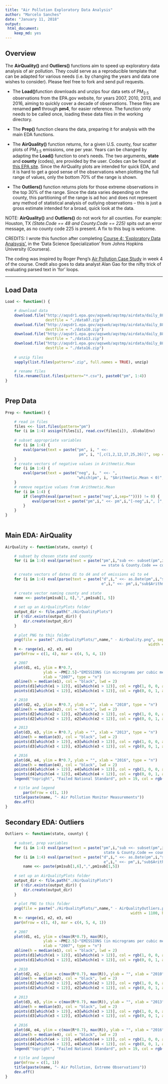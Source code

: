 ```yaml
---
title: "Air Pollution Exploratory Data Analysis"
author: "Marcelo Sanches"
date: "January 11, 2018"
output: 
 html_document: 
    keep_md: yes
---
```


## Overview

The **AirQuality()** and **Outliers()** functions aim to speed up exploratory data analysis of air pollution. They could serve as a reproducible template that can be adapted for various needs (i.e. by changing the years and data one wishes to consider). Please feel free to fork and send pull requests.

- The **Load()**function downloads and unzips four data sets of PM<sub>2.5</sub> observations from the EPA.gov website, for years 2007, 2010, 2013, and 2016, aiming to quickly cover a decade of observations. These files are renamed **pm1** through **pm4**, for easier reference. The function only needs to be called once, loading these data files in the working directory.

- The **Prep()** function cleans the data, preparing it for analysis with the main EDA functions.

- The **AirQuality()** function returns, for a given U.S. county, four scatter plots of PM<sub>2.5</sub> emissions, one per year. Years can be changed by adapting the **Load()** function to one's needs. The two arguments, **state** and **county** (codes), are provided by the user. Codes can be found at [this EPA site](https://aqs.epa.gov/aqsweb/documents/codetables/states_and_counties.html). Since the AirQuality plots are intended for quick EDA, and it is hard to get a good sense of the observations when plotting the full range of values, only the bottom 70% of the range is shown. 

- The **Outliers()** function returns plots for those extreme observations in the top 30% of the range. Since the data varies depending on the county, this partitioning of the range is ad hoc and does not represent any method of statistical analysis of outlying observations -- this is just a gross estimate intended for a broad, quick look at the data.


NOTE: **AirQuality()** and **Outliers()** do not work for all counties. For example: Houston, TX *(State.Code == 48 and County.Code == 225)* spits out an error message, as no county code 225 is present. A fix to this bug is welcome.

CREDITS: I wrote this function after completing [Course 4: 'Exploratory Data Analsysis'](https://www.coursera.org/learn/exploratory-data-analysis), in the 'Data Science Specialization' from Johns Hopkins University (Coursera).

The coding was inspired by Roger Peng's [Air Pollution Case Study](https://github.com/DataScienceSpecialization/courses/tree/master/04_ExploratoryAnalysis/CaseStudy) in week 4 of the course. Credit also goes to data analyst Alan Gao for the nifty trick of evaluating parsed text in 'for' loops.

---

## Load Data

```r

Load <- function() {

	# download data
	download.file("http://aqsdr1.epa.gov/aqsweb/aqstmp/airdata/daily_88101_2007.zip", 
	              destfile = "./data07.zip")
	download.file("http://aqsdr1.epa.gov/aqsweb/aqstmp/airdata/daily_88101_2010.zip", 
	              destfile = "./data10.zip")
	download.file("http://aqsdr1.epa.gov/aqsweb/aqstmp/airdata/daily_88101_2013.zip", 
	              destfile = "./data13.zip")
	download.file("http://aqsdr1.epa.gov/aqsweb/aqstmp/airdata/daily_88101_2016.zip", 
	              destfile = "./data16.zip")
	
	# unzip files
	sapply(list.files(pattern=".zip", full.names = TRUE), unzip)
	
	# rename files 
	file.rename(list.files(pattern="*.csv"), paste0("pm", 1:4))
}
	
```

## Prep Data 

```r
	
Prep <- function() {	

	# read in files 
	files <<- list.files(pattern="pm")  
	for (i in 1:4) assign(files[i], read.csv(files[i]), .GlobalEnv) 
	
	# subset appropriate variables  
	for (i in 1:4) {
		eval(parse(text = paste("pm", i, " <<- 
		                         pm", i, "[,c(1,2,12,17,25,26)]", sep = ""))) 
	}
	# create vectors of negative values in Arithmetic.Mean 
	for (i in 1:4) {
		eval(parse(text = paste("neg", i, " <<- ", 
		                        "which(pm", i, "$Arithmetic.Mean < 0)", sep = "")))
	}
	# remove negative values from Arithmetic.Mean
	for (i in 1:4) {																						
		if (length(eval(parse(text = paste("neg",i,sep="")))) != 0) {  	
			eval(parse(text = paste("pm",i," <<- pm",i,"[-neg",i,", ]", sep="")))
		}
	}
}
  
```

## Main EDA: AirQuality

```r

AirQuality <- function(state, county) {

	# subset by chosen state and county 
	for (i in 1:4) eval(parse(text = paste("pm",i,"sub <<- subset(pm",i,", State.Code 
	                                       == state & County.Code == county)", sep="")))

	# create vectors of dates d1 to d4 and of emissions e1 to e4
	for (i in 1:4) eval(parse(text = paste("d",i," <<- as.Date(pm",i,"sub$Date.Local); 
	                                       e",i," <<- pm",i,"sub$Arithmetic.Mean", sep="")))	
	
	# create vector naming county and state 
	name <<- paste(pm1sub[1, 6],",",pm1sub[1, 5])
	
	# set up an AirQualityPlots folder
	output_dir <- file.path("./AirQualityPlots")
	if (!dir.exists(output_dir)) {
		dir.create(output_dir)
	} 
	
	# plot PNG to this folder
	png(file = paste("./AirQualityPlots/",name," - AirQuality.png", sep=""), 
	                                                            width = 1100, height = 480)
	R <- range(e1, e2, e3, e4) 
	par(mfrow = c(1, 4), mar = c(4, 5, 4, 1))

	# 2007
	plot(d1, e1, ylim = R*0.7, 
	             ylab = ~PM[2.5]~"EMISSIONS (in micrograms per cubic meter)", 
	             xlab = "2007", type = "n")
	abline(h = median(e1), col = "black", lwd = 2)
	points(d1[which(e1 > 12)], e1[which(e1 > 12)], col = rgb(1, 0, 0, alpha = 0.3), pch = 19)
	points(d1[which(e1 < 12)], e1[which(e1 < 12)], col = rgb(0, 0, 1, alpha = 0.3), pch = 19)

	# 2010
	plot(d2, e2, ylim = R*0.7, ylab = "", xlab = "2010", type = "n")
	abline(h = median(e2), col = "black", lwd = 2)
	points(d2[which(e2 > 12)], e2[which(e2 > 12)], col = rgb(1, 0, 0, alpha = 0.3), pch = 19)
	points(d2[which(e2 < 12)], e2[which(e2 < 12)], col = rgb(0, 0, 1, alpha = 0.3), pch = 19)

	# 2013
	plot(d3, e3, ylim = R*0.7, ylab = "", xlab = "2013", type = "n")
	abline(h = median(e3), col = "black", lwd = 2)
	points(d3[which(e3 > 12)], e3[which(e3 > 12)], col = rgb(1, 0, 0, alpha = 0.3), pch = 19)
	points(d3[which(e3 < 12)], e3[which(e3 < 12)], col = rgb(0, 0, 1, alpha = 0.3), pch = 19)

	# 2016
	plot(d4, e4, ylim = R*0.7, ylab = "", xlab = "2016", type = "n")
	abline(h = median(e4), col = "black", lwd = 2)
	points(d4[which(e4 > 12)], e4[which(e4 > 12)], col = rgb(1, 0, 0, alpha = 0.3), pch = 19)
	points(d4[which(e4 < 12)], e4[which(e4 < 12)], col = rgb(0, 0, 1, alpha = 0.3), pch = 19)
	legend("topright", "Failed National Standard", pch = 19, col = rgb(1, 0, 0, alpha = 0.4))

	# title and legend 
    	par(mfrow = c(1, 1))
	title(paste(name, "- Air Pollution Monitor Measurements"))
	dev.off()
}

```

## Secondary EDA: Outliers

```r

Outliers <- function(state, county) {
	
	# subset, prep variables
	for (i in 1:4) eval(parse(text = paste("pm",i,"sub <<- subset(pm",i,", State.Code == 
	                                        state & County.Code == county)", sep="")))
	for (i in 1:4) eval(parse(text = paste("d",i," <<- as.Date(pm",i,"sub$Date.Local); 
                                            e",i," <<- pm",i,"sub$Arithmetic.Mean", sep="")))	
		name <<- paste(pm1sub[1,6],",",pm1sub[1,5])
	
	# set up an AirQualityPlots folder
	output_dir <- file.path("./AirQualityPlots")
	if (!dir.exists(output_dir)) {
		dir.create(output_dir)
	} 
	
	# plot PNG to this folder
	png(file = paste("./AirQualityPlots/",name," - AirQualityOutliers.png", sep=""), 
	                                                    width = 1100, height = 480)
	R <- range(e1, e2, e3, e4) 
	par(mfrow = c(1, 4), mar = c(4, 5, 4, 1))
	
	# 2007
	plot(d1, e1, ylim = c(max(R*0.7), max(R)), 
	             ylab = ~PM[2.5]~"EMISSIONS (in micrograms per cubic meter)", 
	             xlab = "2007", type = "n")
	abline(h = median(e1), col = "black", lwd = 2)
	points(d1[which(e1 > 12)], e1[which(e1 > 12)], col = rgb(1, 0, 0, alpha = 0.3), pch = 19)
	points(d1[which(e1 < 12)], e1[which(e1 < 12)], col = rgb(0, 0, 1, alpha = 0.3), pch = 19)
	
	# 2010
	plot(d2, e2, ylim = c(max(R*0.7), max(R)), ylab = "", xlab = "2010", type = "n")
	abline(h = median(e2), col = "black", lwd = 2)
	points(d2[which(e2 > 12)], e2[which(e2 > 12)], col = rgb(1, 0, 0, alpha = 0.3), pch = 19)
	points(d2[which(e2 < 12)], e2[which(e2 < 12)], col = rgb(0, 0, 1, alpha = 0.3), pch = 19)
	
	# 2013
	plot(d3, e3, ylim = c(max(R*0.7), max(R)), ylab = "", xlab = "2013", type = "n")
	abline(h = median(e3), col = "black", lwd = 2)
	points(d3[which(e3 > 12)], e3[which(e3 > 12)], col = rgb(1, 0, 0, alpha = 0.3), pch = 19)
	points(d3[which(e3 < 12)], e3[which(e3 < 12)], col = rgb(0, 0, 1, alpha = 0.3), pch = 19)
	
	# 2016
	plot(d4, e4, ylim = c(max(R*0.7), max(R)), ylab = "", xlab = "2016", type = "n")
	abline(h = median(e4), col = "black", lwd = 2)
	points(d4[which(e4 > 12)], e4[which(e4 > 12)], col = rgb(1, 0, 0, alpha = 0.3), pch = 19)
	points(d4[which(e4 < 12)], e4[which(e4 < 12)], col = rgb(0, 0, 1, alpha = 0.3), pch = 19)
	legend("topright", "Failed National Standard", pch = 19, col = rgb(1, 0, 0, alpha = 0.4))
    	
	# title and legend
	par(mfrow = c(1, 1))
	title(paste(name, "- Air Pollution, Extreme Observations"))
	dev.off()
}
```

